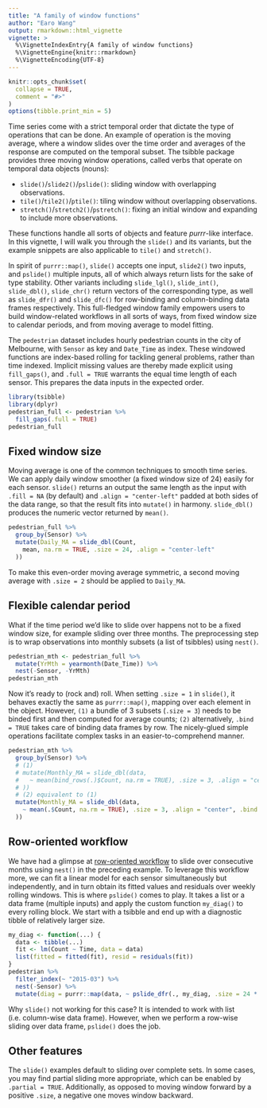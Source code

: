```yaml
---
title: "A family of window functions"
author: "Earo Wang"
output: rmarkdown::html_vignette
vignette: >
  %\VignetteIndexEntry{A family of window functions}
  %\VignetteEngine{knitr::rmarkdown}
  %\VignetteEncoding{UTF-8}
---
```


```r
knitr::opts_chunk$set(
  collapse = TRUE,
  comment = "#>"
)
options(tibble.print_min = 5)
```

Time series come with a strict temporal order that dictate the type of operations that can be done. An example of operation is the moving average, where a window slides over the time order and averages of the response are computed on the temporal subset. The tsibble package provides three moving window operations, called verbs that operate on temporal data objects (nouns):

* `slide()`/`slide2()`/`pslide()`: sliding window with overlapping observations.
* `tile()`/`tile2()`/`ptile()`: tiling window without overlapping observations.
* `stretch()`/`stretch2()`/`pstretch()`: fixing an initial window and expanding to include more observations.

These functions handle all sorts of objects and feature *purrr*-like interface. In this vignette, I will walk you through the `slide()` and its variants, but the example snippets are also applicable to `tile()` and `stretch()`.

In spirit of `purrr::map()`, `slide()` accepts one input, `slide2()` two inputs, and `pslide()` multiple inputs, all of which always return lists for the sake of type stability. Other variants including `slide_lgl()`, `slide_int()`, `slide_dbl()`, `slide_chr()` return vectors of the corresponding type, as well as `slide_dfr()` and `slide_dfc()` for row-binding and column-binding data frames respectively. This full-fledged window family empowers users to build window-related workflows in all sorts of ways, from fixed window size to calendar periods, and from moving average to model fitting.

The `pedestrian` dataset includes hourly pedestrian counts in the city of Melbourne, with `Sensor` as key and `Date_Time` as index. These windowed functions are index-based rolling for tackling general problems, rather than time indexed. Implicit missing values are thereby made explicit using `fill_gaps()`, and `.full = TRUE` warrants the equal time length of each sensor. This prepares the data inputs in the expected order.

```r
library(tsibble)
library(dplyr)
pedestrian_full <- pedestrian %>% 
  fill_gaps(.full = TRUE)
pedestrian_full
```

## Fixed window size

Moving average is one of the common techniques to smooth time series. We can apply daily window smoother (a fixed window size of 24) easily for each sensor. `slide()` returns an output the same length as the input with `.fill = NA` (by default) and `.align = "center-left"` padded at both sides of the data range, so that the result fits into `mutate()` in harmony. `slide_dbl()` produces the numeric vector returned by `mean()`.

```r
pedestrian_full %>% 
  group_by(Sensor) %>% 
  mutate(Daily_MA = slide_dbl(Count, 
    mean, na.rm = TRUE, .size = 24, .align = "center-left"
  ))
```

To make this even-order moving average symmetric, a second moving average with `.size = 2` should be applied to `Daily_MA`.

## Flexible calendar period

What if the time period we'd like to slide over happens not to be a fixed window size, for example sliding over three months. The preprocessing step is to wrap observations into monthly subsets (a list of tsibbles) using `nest()`.

```r
pedestrian_mth <- pedestrian_full %>% 
  mutate(YrMth = yearmonth(Date_Time)) %>% 
  nest(-Sensor, -YrMth)
pedestrian_mth
```

Now it's ready to (rock and) roll. When setting `.size = 1` in `slide()`, it behaves exactly the same as `purrr::map()`, mapping over each element in the object. However, `(1)` a bundle of 3 subsets (`.size = 3`) needs to be binded first and then computed for average counts; `(2)` alternatively, `.bind = TRUE` takes care of binding data frames by row. The nicely-glued simple operations facilitate complex tasks in an easier-to-comprehend manner.

```r
pedestrian_mth %>% 
  group_by(Sensor) %>% 
  # (1)
  # mutate(Monthly_MA = slide_dbl(data, 
  #   ~ mean(bind_rows(.)$Count, na.rm = TRUE), .size = 3, .align = "center"
  # ))
  # (2) equivalent to (1)
  mutate(Monthly_MA = slide_dbl(data, 
    ~ mean(.$Count, na.rm = TRUE), .size = 3, .align = "center", .bind = TRUE
  ))
```

## Row-oriented workflow

We have had a glimpse at [row-oriented workflow](https://github.com/jennybc/row-oriented-workflows) to slide over consecutive months using `nest()` in the preceding example. To leverage this workflow more, we can fit a linear model for each sensor simultaneously but independently, and in turn obtain its fitted values and residuals over weekly rolling windows. This is where `pslide()` comes to play. It takes a list or a data frame (multiple inputs) and apply the custom function `my_diag()` to every rolling block. We start with a tsibble and end up with a diagnostic tibble of relatively larger size.

```r
my_diag <- function(...) {
  data <- tibble(...)
  fit <- lm(Count ~ Time, data = data)
  list(fitted = fitted(fit), resid = residuals(fit))
}
pedestrian %>%
  filter_index(~ "2015-03") %>%
  nest(-Sensor) %>%
  mutate(diag = purrr::map(data, ~ pslide_dfr(., my_diag, .size = 24 * 7)))
```

Why `slide()` not working for this case? It is intended to work with list (i.e. column-wise data frame). However, when we perform a row-wise sliding over data frame, `pslide()` does the job.

## Other features 

The `slide()` examples default to sliding over complete sets. In some cases, you may find partial sliding more appropriate, which can be enabled by `.partial = TRUE`. Additionally, as opposed to moving window forward by a positive `.size`, a negative one moves window backward.
